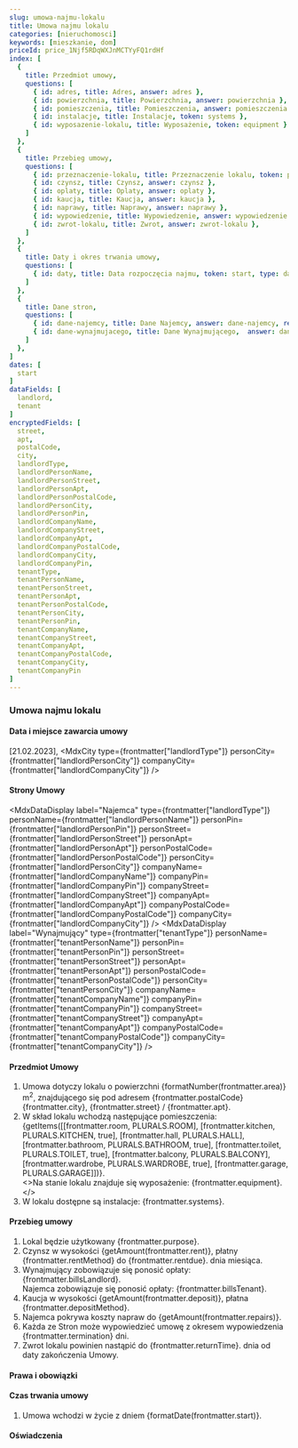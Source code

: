 ```yaml
---
slug: umowa-najmu-lokalu
title: Umowa najmu lokalu
categories: [nieruchomosci]
keywords: [mieszkanie, dom]
priceId: price_1Njf5RDqWXJnMCTYyFQ1rdHf
index: [
  {
    title: Przedmiot umowy, 
    questions: [
      { id: adres, title: Adres, answer: adres }, 
      { id: powierzchnia, title: Powierzchnia, answer: powierzchnia }, 
      { id: pomieszczenia, title: Pomieszczenia, answer: pomieszczenia }, 
      { id: instalacje, title: Instalacje, token: systems }, 
      { id: wyposazenie-lokalu, title: Wyposażenie, token: equipment }
    ]
  },
  {
    title: Przebieg umowy, 
    questions: [
      { id: przeznaczenie-lokalu, title: Przeznaczenie lokalu, token: purpose },
      { id: czynsz, title: Czynsz, answer: czynsz }, 
      { id: oplaty, title: Oplaty, answer: oplaty }, 
      { id: kaucja, title: Kaucja, answer: kaucja },
      { id: naprawy, title: Naprawy, answer: naprawy }, 
      { id: wypowiedzenie, title: Wypowiedzenie, answer: wypowiedzenie }, 
      { id: zwrot-lokalu, title: Zwrot, answer: zwrot-lokalu },      
    ]
  },  
  {
    title: Daty i okres trwania umowy,
    questions: [
      { id: daty, title: Data rozpoczęcia najmu, token: start, type: date },
    ]
  },
  {
    title: Dane stron,
    questions: [
      { id: dane-najemcy, title: Dane Najemcy, answer: dane-najemcy, required: true },
      { id: dane-wynajmujacego, title: Dane Wynajmującego,  answer: dane-wynajmujacego, required: true },      
    ]
  },
]
dates: [
  start
]
dataFields: [
  landlord,
  tenant
]
encryptedFields: [
  street,
  apt,
  postalCode,
  city,
  landlordType,
  landlordPersonName,
  landlordPersonStreet,
  landlordPersonApt,
  landlordPersonPostalCode,
  landlordPersonCity,
  landlordPersonPin,
  landlordCompanyName,
  landlordCompanyStreet,
  landlordCompanyApt,
  landlordCompanyPostalCode,
  landlordCompanyCity,
  landlordCompanyPin,
  tenantType,
  tenantPersonName,
  tenantPersonStreet,
  tenantPersonApt,
  tenantPersonPostalCode,
  tenantPersonCity,
  tenantPersonPin,
  tenantCompanyName,
  tenantCompanyStreet,
  tenantCompanyApt,
  tenantCompanyPostalCode,
  tenantCompanyCity,
  tenantCompanyPin
]
---
```


### Umowa najmu lokalu

#### Data i miejsce zawarcia umowy
[21.02.2023], <MdxCity type={frontmatter["landlordType"]} personCity={frontmatter["landlordPersonCity"]} companyCity={frontmatter["landlordCompanyCity"]} />

#### Strony Umowy
<MdxDataDisplay
  label="Najemca"
  type={frontmatter["landlordType"]}
  personName={frontmatter["landlordPersonName"]}
  personPin={frontmatter["landlordPersonPin"]}
  personStreet={frontmatter["landlordPersonStreet"]}
  personApt={frontmatter["landlordPersonApt"]}
  personPostalCode={frontmatter["landlordPersonPostalCode"]}
  personCity={frontmatter["landlordPersonCity"]}
  companyName={frontmatter["landlordCompanyName"]}
  companyPin={frontmatter["landlordCompanyPin"]}
  companyStreet={frontmatter["landlordCompanyStreet"]}
  companyApt={frontmatter["landlordCompanyApt"]}
  companyPostalCode={frontmatter["landlordCompanyPostalCode"]}
  companyCity={frontmatter["landlordCompanyCity"]}
/>
<MdxDataDisplay
  label="Wynajmujący"
  type={frontmatter["tenantType"]}
  personName={frontmatter["tenantPersonName"]}
  personPin={frontmatter["tenantPersonPin"]}
  personStreet={frontmatter["tenantPersonStreet"]}
  personApt={frontmatter["tenantPersonApt"]}
  personPostalCode={frontmatter["tenantPersonPostalCode"]}
  personCity={frontmatter["tenantPersonCity"]}
  companyName={frontmatter["tenantCompanyName"]}
  companyPin={frontmatter["tenantCompanyPin"]}
  companyStreet={frontmatter["tenantCompanyStreet"]}
  companyApt={frontmatter["tenantCompanyApt"]}
  companyPostalCode={frontmatter["tenantCompanyPostalCode"]}
  companyCity={frontmatter["tenantCompanyCity"]}
/>

#### Przedmiot Umowy

  1. Umowa dotyczy lokalu o powierzchni {formatNumber(frontmatter.area)} m<sup>2</sup>, znajdującego się pod adresem {frontmatter.postalCode} {frontmatter.city}, {frontmatter.street} / {frontmatter.apt}.
  1. W skład lokalu wchodzą następujące pomieszczenia: {getItems([[frontmatter.room, PLURALS.ROOM], [frontmatter.kitchen, PLURALS.KITCHEN, true], [frontmatter.hall, PLURALS.HALL], [frontmatter.bathroom, PLURALS.BATHROOM, true], [frontmatter.toilet, PLURALS.TOILET, true], [frontmatter.balcony, PLURALS.BALCONY], [frontmatter.wardrobe, PLURALS.WARDROBE, true], [frontmatter.garage, PLURALS.GARAGE]])}.  
      <MdxConditionalBullet value={frontmatter.equipment}>
        <>Na stanie lokalu znajduje się wyposażenie: {frontmatter.equipment}.</>
      </MdxConditionalBullet>
  1. W lokalu dostępne są instalacje: {frontmatter.systems}.

#### Przebieg umowy
   
  1. Lokal będzie użytkowany {frontmatter.purpose}.
  1. Czynsz w wysokości {getAmount(frontmatter.rent)}, płatny {frontmatter.rentMethod} do {frontmatter.rentdue}. dnia miesiąca.      
  1. Wynajmujący zobowiązuje się ponosić opłaty: {frontmatter.billsLandlord}.<br/>
    Najemca zobowiązuje się ponosić opłaty: {frontmatter.billsTenant}.
  1. Kaucja w wysokości {getAmount(frontmatter.deposit)}, płatna {frontmatter.depositMethod}.
  1. Najemca pokrywa koszty napraw do {getAmount(frontmatter.repairs)}.      
  1. Każda ze Stron może wypowiedzieć umowę z okresem wypowiedzenia {frontmatter.termination} dni.
  1. Zwrot lokalu powinien nastąpić do {frontmatter.returnTime}. dnia od daty zakończenia Umowy.

#### Prawa i obowiązki

#### Czas trwania umowy

  1. Umowa wchodzi w życie z dniem {formatDate(frontmatter.start)}.

#### Oświadczenia
